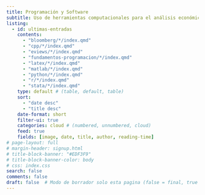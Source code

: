 ```yaml
---
title: Programación y Software
subtitle: Uso de herramientas computacionales para el análisis económico y estadístico. Desde R y Python hasta MATLAB, Stata y Julia, con ejemplos aplicados a la modelización y el procesamiento de datos.
listing:
  - id: ultimas-entradas
    contents: 
      - "bloomberg/*/index.qmd"
      - "cpp/*/index.qmd"
      - "eviews/*/index.qmd"
      - "fundamentos-programacion/*/index.qmd"
      - "latex/*/index.qmd"
      - "matlab/*/index.qmd"
      - "python/*/index.qmd"
      - "r/*/index.qmd"
      - "stata/*/index.qmd"
    type: default # (table, default, table)
    sort: 
      - "date desc"
      - "title desc"
    date-format: short
    filter-ui: true
    categories: cloud # (numbered, unnumbered, cloud)
    feed: true
    fields: [image, date, title, author, reading-time]
# page-layout: full
# margin-header: signup.html
# title-block-banner: "#EDF3F9"
# title-block-banner-color: body
# css: index.css
search: false
comments: false
draft: false  # Modo de borrador solo esta pagina (false = final, true = borrador)
---
```


<script data-name="BMC-Widget" data-cfasync="false" src="https://cdnjs.buymeacoffee.com/1.0.0/widget.prod.min.js" data-id="achalmaedison" data-description="Support me on Buy me a coffee!" data-message="¡Apóyame con un café! ☕✨
Si disfrutas mis blogs y artículos sobre economía, finanzas y análisis de datos, tu apoyo me ayudará a seguir creando contenido de calidad. ¡Gracias por contribuir a este espacio de aprendizaje! 🚀📚" data-color="#FF5F5F" data-position="Right" data-x_margin="18" data-y_margin="18"></script>

